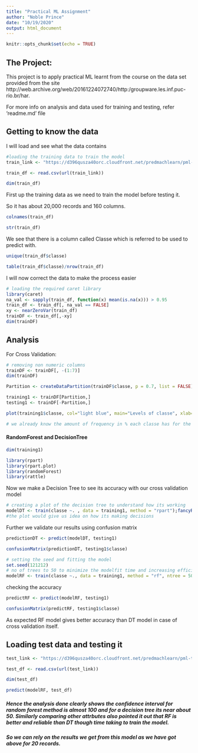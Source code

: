 ---
title: "Practical ML Assignment"
author: "Noble Prince"
date: "10/19/2020"
output: html_document
---

```{r setup, include=FALSE}
knitr::opts_chunk$set(echo = TRUE)
```

## The Project:

This project is to apply practical ML learnt from the course on the data set provided from the site http://web.archive.org/web/20161224072740/http:/groupware.les.inf.puc-rio.br/har.

For more info on analysis and data used for training and testing, refer 'readme.md' file

## Getting to know the data

I will load and see what the data contains

```{r}
#loading the training data to train the model
train_link <- "https://d396qusza40orc.cloudfront.net/predmachlearn/pml-training.csv"

train_df <- read.csv(url(train_link))

dim(train_df)


```

First up the training data as we need to train the model before testing it.

So it has about 20,000 records and 160 columns.

```{r}
colnames(train_df)

str(train_df)

```

We see that there is a column called Classe which is referred to be used to predict with.

```{r}

unique(train_df$classe)

```
```{r}
table(train_df$classe)/nrow(train_df)
```

I will now correct the data to make the process easier

```{r}
# loading the required caret library
library(caret)
na_val <- sapply(train_df, function(x) mean(is.na(x))) > 0.95
train_df <- train_df[, na_val == FALSE]
xy <- nearZeroVar(train_df)
trainDF <- train_df[,-xy]
dim(trainDF)
```

## Analysis

For Cross Validation:
```{r}
# removing non numeric columns
trainDF <- trainDF[, -(1:7)]
dim(trainDF)

```


```{r}

Partition <- createDataPartition(trainDF$classe, p = 0.7, list = FALSE)

training1 <- trainDF[Partition,]
testing1 <- trainDF[-Partition,]

plot(training1$classe, col="light blue", main="Levels of classe", xlab="levels", ylab="Frequency")

# we already know the amount of frequency in % each classe has for the whole data set but this is to check for the partitioned one.
```

#### RandomForest and DecisionTree
```{r}
dim(training1)
```
```{r}
library(rpart)
library(rpart.plot)
library(randomForest)
library(rattle)
```
Now we make a Decision Tree to see its accuracy with our cross validation model

```{r}
# creating a plot of the decision tree to understand how its working
modelDT <- train(classe ~. , data = training1, method = "rpart");fancyRpartPlot(modelDT$finalModel)
#the plot would give us idea on how its making decisions
```

Further we validate our results using confusion matrix

```{r}
predictionDT <- predict(modelDT, testing1)

confusionMatrix(predictionDT, testing1$classe)
```


```{r}
# setting the seed and fitting the model
set.seed(121212)
# no of trees to 50 to minimize the modelfit time and increasing efficiency
modelRF <- train(classe ~., data = training1, method = "rf", ntree = 50)

```
checking the accuracy

```{r}
predictRF <- predict(modelRF, testing1)

confusionMatrix(predictRF, testing1$classe)
```

As expected RF model gives better accuracy than DT model in case of cross validation itself.

## Loading test data and testing it

```{r}
test_link <- "https://d396qusza40orc.cloudfront.net/predmachlearn/pml-testing.csv"

test_df <- read.csv(url(test_link))

dim(test_df)
```

```{r}
predict(modelRF, test_df)

```
##### Hence the analysis done clearly shows the confidence interval for random forest method is almost 100 and for a decision tree its near about 50. Similarly comparing other attrbutes also pointed it out that RF is better and reliable than DT though time taking to train the model.

##### So we can rely on the results we get from this model as we have got above for 20 records.